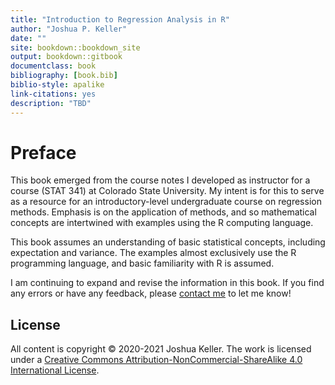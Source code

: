 ```yaml
--- 
title: "Introduction to Regression Analysis in R"
author: "Joshua P. Keller"
date: ""
site: bookdown::bookdown_site
output: bookdown::gitbook
documentclass: book
bibliography: [book.bib]
biblio-style: apalike
link-citations: yes
description: "TBD"
---
```


<!-- `r Sys.Date()` -->

# Preface {-}

This book emerged from the course notes I developed as instructor for a course (STAT 341) at Colorado State University. My intent is for this to serve as a resource for an introductory-level undergraduate course on regression methods. Emphasis is on the application of methods, and so mathematical concepts are intertwined with examples using the R computing language. 

This book assumes an understanding of basic statistical concepts, including expectation and variance. The examples almost exclusively use the R programming language, and basic familiarity with R is assumed.

I am continuing to expand and revise the information in this book. If you find any errors or have any feedback, please 
<a href="https://www.joshuapkeller.com/page/contact.html"> contact me</a> to let me know!

## License {-}

All content is copyright &copy; 2020-2021 Joshua Keller. The work is licensed under a <a rel="license" href="http://creativecommons.org/licenses/by-nc-sa/4.0/">Creative Commons Attribution-NonCommercial-ShareAlike 4.0 International License</a>.
